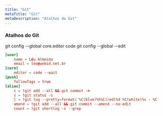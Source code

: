 ```yaml
---
title: "Git"
metaTitle: "Git"
metaDescription: "Atalhos do Git"
---
```


### Atalhos do Git

git config --global core.editor code
git config --global --edit

```conf
[user]
	name = Léu Almeida
	email = leo@webid.net.br
[core]
	editor = code --wait
[push]
	followTags = true
[alias]
	c = !git add --all && git commit -m
	s = !git status -s
	l = !git log --pretty=format:'%C(blue)%h%C(red)%d %C(white)%s - %C(cyan)%cn, %C(green)%cr'
	amend = !git add --all && git commit --amend --no-edit
	count = !git shortlog -s --grep
  ```
